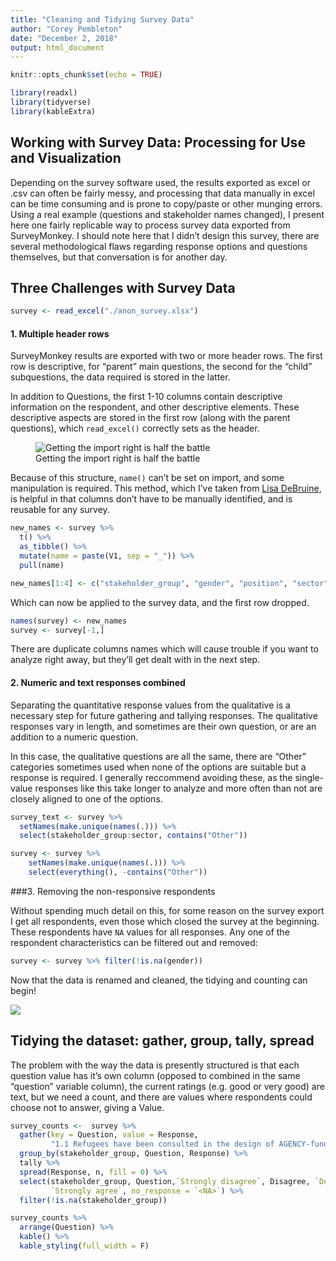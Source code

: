 ```yaml
---
title: "Cleaning and Tidying Survey Data"
author: "Corey Pembleton"
date: "December 2, 2018"
output: html_document
---
```


```r
knitr::opts_chunk$set(echo = TRUE)
```

```r

library(readxl)
library(tidyverse)
library(kableExtra)
```


## Working with Survey Data: Processing for Use and Visualization

Depending on the survey software used, the results exported as excel or .csv can often be fairly messy, and processing that data manually in excel can be time consuming and is prone to copy/paste or other munging errors. Using a real example (questions and stakeholder names changed), I present here one fairly replicable way to process survey data exported from SurveyMonkey. I should note here that I didn't design this survey, there are several methodological flaws regarding response options and questions themselves, but that conversation is for another day.

## Three Challenges with Survey Data
```r
survey <- read_excel("./anon_survey.xlsx")

```
#### 1. Multiple header rows
SurveyMonkey results are exported with two or more header rows. The first row is descriptive, for "parent" main questions, the second for the "child" subquestions, the data required is stored in the latter.  

In addition to Questions, the first 1-10 columns contain descriptive information on the respondent, and other descriptive elements. These descriptive aspects are stored in the first row (along with the parent questions), which ```read_excel()``` correctly sets as the header. 

![Getting the import right is half the battle](/img/messy_survey.png)

Because of this structure, ```name()``` can't be set on import, and some manipulation is required. This method, which  I've taken from [Lisa DeBruine]("https://debruine.github.io/multirow_headers.html"), is helpful in that columns don't have to be manually identified, and is reusable for any survey. 


```r
new_names <- survey %>% 
  t() %>% 
  as_tibble() %>% 
  mutate(name = paste(V1, sep = "_")) %>% 
  pull(name)

new_names[1:4] <- c("stakeholder_group", "gender", "position", "sector")

```

Which can now be applied to the survey data, and the first row dropped. 
```r
names(survey) <- new_names
survey <- survey[-1,]
```

There are duplicate columns names which will cause trouble if you want to analyze right away, but they'll get dealt with in the next step.

#### 2. Numeric and text responses combined

Separating the quantitative response values from the qualitative is a necessary step for future gathering and tallying responses. The qualitative responses vary in length, and sometimes are their own question, or are an addition to a numeric question. 

In this case, the qualitative questions are all the same, there are "Other" categories sometimes used when none of the options are suitable but a response is required. I generally reccommend avoiding these, as the single-value responses like this take longer to analyze and more often than not are closely aligned to one of the options.

```r
survey_text <- survey %>% 
  setNames(make.unique(names(.))) %>%
  select(stakeholder_group:sector, contains("Other"))

survey <- survey %>% 
    setNames(make.unique(names(.))) %>%
    select(everything(), -contains("Other"))

```

###3. Removing the non-responsive respondents

Without spending much detail on this, for some reason on the survey export I get all respondents, even those which closed the survey at the beginning. These respondents have ```NA``` values for all responses. Any one of the respondent characteristics can be filtered out and removed:

```r
survey <- survey %>% filter(!is.na(gender))
```

Now that the data is renamed and cleaned, the tidying and counting can begin!

![](https://media.giphy.com/media/rt62KfHCCpyP6/giphy.gif)

## Tidying the dataset: gather, group, tally, spread

The problem with the way the data is presently structured is that each question value has it's own column (opposed to combined in the same "question" variable column), the current ratings (e.g. good or very good) are text, but we need a count, and there are values where respondents could choose not to answer, giving a <N/A> Value. 

```r
survey_counts <-  survey %>% 
  gather(key = Question, value = Response,
         "1.1 Refugees have been consulted in the design of AGENCY-funded projects":"1.4 A gender-sensitive needs assessment, or a gender analysis, was undertaken in the design and implementation of interventions") %>% 
  group_by(stakeholder_group, Question, Response) %>% 
  tally %>% 
  spread(Response, n, fill = 0) %>% 
  select(stakeholder_group, Question,`Strongly disagree`, Disagree, `Do not know/ Not applicable`, Agree,
         `Strongly agree`, no_response = `<NA>`) %>%
  filter(!is.na(stakeholder_group))

```


```r

survey_counts %>% 
  arrange(Question) %>% 
  kable() %>% 
  kable_styling(full_width = F)
```




